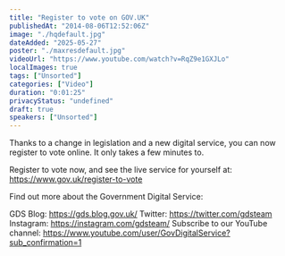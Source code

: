 ```yaml
---
title: "Register to vote on GOV.UK"
publishedAt: "2014-08-06T12:52:06Z"
image: "./hqdefault.jpg"
dateAdded: "2025-05-27"
poster: "./maxresdefault.jpg"
videoUrl: "https://www.youtube.com/watch?v=RqZ9e1GXJLo"
localImages: true
tags: ["Unsorted"]
categories: ["Video"]
duration: "0:01:25"
privacyStatus: "undefined"
draft: true
speakers: ["Unsorted"]
---
```

Thanks to a change in legislation and a new digital service, you can now register to vote online. It only takes a few minutes to. 

Register to vote now, and see the live service for yourself at:
https://www.gov.uk/register-to-vote 

Find out more about the Government Digital Service:

GDS Blog: https://gds.blog.gov.uk/
Twitter: https://twitter.com/gdsteam 
Instagram: https://instagram.com/gdsteam/ 
Subscribe to our YouTube channel: 
https://www.youtube.com/user/GovDigitalService?sub_confirmation=1

